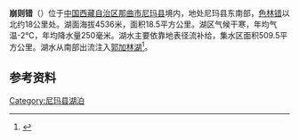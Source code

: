 {{ViewTibetanScript}}
{{Infobox_lake
 |湖泊名稱 =崩则错
 |湖泊照片 = 
 |湖泊照片標題 = 
 |測深圖 =
 |測深圖標題 =
 |湖泊所在地 = [[中国|中国]][[西藏|西藏]]
 |座標 = {{coord |32|05|N|88|40|E|display=inline,title|scale:500000_type:waterbody_region:CN}}
 |湖泊類別 = [[咸水湖|咸水湖]]
 |流入 =[[巴碌碌钦河|巴碌碌钦河]]等
 |流出 = 
 |集水區面積 =509.5平方公里
 |集水區國家 =
 |湖泊長度 =6.3公里
 |湖泊闊度 = 最大4.1公里<br />平均2.94公里
 |湖泊面積 =18.5平方公里
 |平均深度 = 
 |最深深度 = 
 |水體體積 = 
 |湖水停留時間 =
 |湖岸線長度 =
 |海拔高度 =4536米
 |湖中島嶼 =
 |湖邊城鎮 =
}}
{{Location map
 |China Tibet
 |mark=<!--dot-->Blue pog.svg
 |lat_deg=32|lat_min=05|lat_sec =
 |lon_deg=88|lon_min=40|lon_sec =
 |caption=崩则错在[[西藏|西藏]]的位置。
 |position=right
 |width=350
 |float=right
}}
'''崩则错'''（{{bo|z=བང་མཚེའུ་མཚོ|w=bang mtshe'u mtsho|t=Bangtseu Tso}}）位于[[中国|中国]][[西藏自治区|西藏自治区]][[那曲市|那曲市]][[尼玛县|尼玛县]]境内，地处尼玛县东南部，[[色林错|色林错]]以北约18公里处。湖面海拔4536米，面积18.5平方公里。湖区气候干寒，年均气温-2℃，年均降水量250毫米。湖水主要依靠地表径流补给，集水区面积509.5平方公里。湖水从南部出流注入[[郭加林湖|郭加林湖]]<ref>{{cite book zh |author=王苏民 窦鸿身 |title=中国湖泊志 |format=M |edition=1 |location=北京 |publisher=科学出版社 |date=1998|pages=457|id= ISBN 7-03-006706-1}}</ref>。
==参考资料==
{{reflist}}

[[Category:尼玛县湖泊|Category:尼玛县湖泊]]